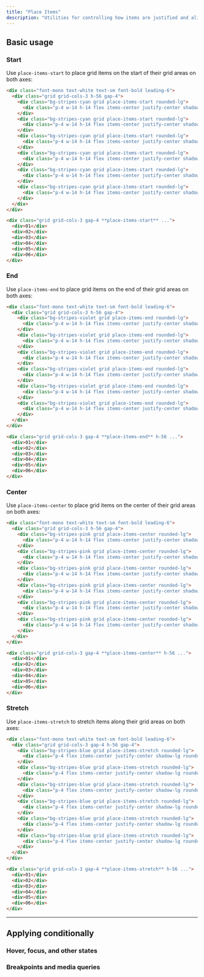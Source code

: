 ---
title: "Place Items"
description: "Utilities for controlling how items are justified and aligned at the same time."
---



## Basic usage

### Start

Use `place-items-start` to place grid items on the start of their grid areas on both axes:

```html {{ example: true }}
<div class="font-mono text-white text-sm font-bold leading-6">
  <div class="grid grid-cols-3 h-56 gap-4">
    <div class="bg-stripes-cyan grid place-items-start rounded-lg">
      <div class="p-4 w-14 h-14 flex items-center justify-center shadow-lg rounded-lg bg-cyan-500">01</div>
    </div>
    <div class="bg-stripes-cyan grid place-items-start rounded-lg">
      <div class="p-4 w-14 h-14 flex items-center justify-center shadow-lg rounded-lg bg-cyan-500">02</div>
    </div>
    <div class="bg-stripes-cyan grid place-items-start rounded-lg">
      <div class="p-4 w-14 h-14 flex items-center justify-center shadow-lg rounded-lg bg-cyan-500">03</div>
    </div>
    <div class="bg-stripes-cyan grid place-items-start rounded-lg">
      <div class="p-4 w-14 h-14 flex items-center justify-center shadow-lg rounded-lg bg-cyan-500">04</div>
    </div>
    <div class="bg-stripes-cyan grid place-items-start rounded-lg">
      <div class="p-4 w-14 h-14 flex items-center justify-center shadow-lg rounded-lg bg-cyan-500">05</div>
    </div>
    <div class="bg-stripes-cyan grid place-items-start rounded-lg">
      <div class="p-4 w-14 h-14 flex items-center justify-center shadow-lg rounded-lg bg-cyan-500">06</div>
    </div>
  </div>
</div>
```

```html
<div class="grid grid-cols-3 gap-4 **place-items-start** ...">
  <div>01</div>
  <div>02</div>
  <div>03</div>
  <div>04</div>
  <div>05</div>
  <div>06</div>
</div>
```

### End

Use `place-items-end` to place grid items on the end of their grid areas on both axes:

```html {{ example: true }}
<div class="font-mono text-white text-sm font-bold leading-6">
  <div class="grid grid-cols-3 h-56 gap-4">
    <div class="bg-stripes-violet grid place-items-end rounded-lg">
      <div class="p-4 w-14 h-14 flex items-center justify-center shadow-lg rounded-lg bg-violet-500">01</div>
    </div>
    <div class="bg-stripes-violet grid place-items-end rounded-lg">
      <div class="p-4 w-14 h-14 flex items-center justify-center shadow-lg rounded-lg bg-violet-500">02</div>
    </div>
    <div class="bg-stripes-violet grid place-items-end rounded-lg">
      <div class="p-4 w-14 h-14 flex items-center justify-center shadow-lg rounded-lg bg-violet-500">03</div>
    </div>
    <div class="bg-stripes-violet grid place-items-end rounded-lg">
      <div class="p-4 w-14 h-14 flex items-center justify-center shadow-lg rounded-lg bg-violet-500">04</div>
    </div>
    <div class="bg-stripes-violet grid place-items-end rounded-lg">
      <div class="p-4 w-14 h-14 flex items-center justify-center shadow-lg rounded-lg bg-violet-500">05</div>
    </div>
    <div class="bg-stripes-violet grid place-items-end rounded-lg">
      <div class="p-4 w-14 h-14 flex items-center justify-center shadow-lg rounded-lg bg-violet-500">06</div>
    </div>
  </div>
</div>
```

```html
<div class="grid grid-cols-3 gap-4 **place-items-end** h-56 ...">
  <div>01</div>
  <div>02</div>
  <div>03</div>
  <div>04</div>
  <div>05</div>
  <div>06</div>
</div>
```

### Center

Use `place-items-center` to place grid items on the center of their grid areas on both axes:

```html {{ example: true }}
<div class="font-mono text-white text-sm font-bold leading-6">
  <div class="grid grid-cols-3 h-56 gap-4">
    <div class="bg-stripes-pink grid place-items-center rounded-lg">
      <div class="p-4 w-14 h-14 flex items-center justify-center shadow-lg rounded-lg bg-pink-500">01</div>
    </div>
    <div class="bg-stripes-pink grid place-items-center rounded-lg">
      <div class="p-4 w-14 h-14 flex items-center justify-center shadow-lg rounded-lg bg-pink-500">02</div>
    </div>
    <div class="bg-stripes-pink grid place-items-center rounded-lg">
      <div class="p-4 w-14 h-14 flex items-center justify-center shadow-lg rounded-lg bg-pink-500">03</div>
    </div>
    <div class="bg-stripes-pink grid place-items-center rounded-lg">
      <div class="p-4 w-14 h-14 flex items-center justify-center shadow-lg rounded-lg bg-pink-500">04</div>
    </div>
    <div class="bg-stripes-pink grid place-items-center rounded-lg">
      <div class="p-4 w-14 h-14 flex items-center justify-center shadow-lg rounded-lg bg-pink-500">05</div>
    </div>
    <div class="bg-stripes-pink grid place-items-center rounded-lg">
      <div class="p-4 w-14 h-14 flex items-center justify-center shadow-lg rounded-lg bg-pink-500">06</div>
    </div>
  </div>
</div>
```

```html
<div class="grid grid-cols-3 gap-4 **place-items-center** h-56 ...">
  <div>01</div>
  <div>02</div>
  <div>03</div>
  <div>04</div>
  <div>05</div>
  <div>06</div>
</div>
```

### Stretch

Use `place-items-stretch` to stretch items along their grid areas on both axes:

```html {{ example: true }}
<div class="font-mono text-white text-sm font-bold leading-6">
  <div class="grid grid-cols-3 gap-4 h-56 gap-4">
    <div class="bg-stripes-blue grid place-items-stretch rounded-lg">
      <div class="p-4 flex items-center justify-center shadow-lg rounded-lg bg-blue-500">01</div>
    </div>
    <div class="bg-stripes-blue grid place-items-stretch rounded-lg">
      <div class="p-4 flex items-center justify-center shadow-lg rounded-lg bg-blue-500">02</div>
    </div>
    <div class="bg-stripes-blue grid place-items-stretch rounded-lg">
      <div class="p-4 flex items-center justify-center shadow-lg rounded-lg bg-blue-500">03</div>
    </div>
    <div class="bg-stripes-blue grid place-items-stretch rounded-lg">
      <div class="p-4 flex items-center justify-center shadow-lg rounded-lg bg-blue-500">04</div>
    </div>
    <div class="bg-stripes-blue grid place-items-stretch rounded-lg">
      <div class="p-4 flex items-center justify-center shadow-lg rounded-lg bg-blue-500">05</div>
    </div>
    <div class="bg-stripes-blue grid place-items-stretch rounded-lg">
      <div class="p-4 flex items-center justify-center shadow-lg rounded-lg bg-blue-500">06</div>
    </div>
  </div>
</div>
```

```html
<div class="grid grid-cols-3 gap-4 **place-items-stretch** h-56 ...">
  <div>01</div>
  <div>02</div>
  <div>03</div>
  <div>04</div>
  <div>05</div>
  <div>06</div>
</div>
```

---

## <Heading ignore>Applying conditionally</Heading>

### <Heading ignore>Hover, focus, and other states</Heading>

<HoverFocusAndOtherStates defaultClass="grid place-items-start" featuredClass="place-items-center" />

### <Heading ignore>Breakpoints and media queries</Heading>

<BreakpointsAndMediaQueries defaultClass="grid place-items-start" featuredClass="place-items-center" />
